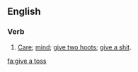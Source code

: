 ==English==

===Verb===
{{en-verb|head=[[give]] [[a]] [[toss]]|gives a toss|giving a toss|gave a toss|given a toss}}

# {{context|British|Irish|Australia|slang|lang=en}} [[care|Care]]; [[mind]]; [[give two hoots]]; [[give a shit]].

[[fa:give a toss]]